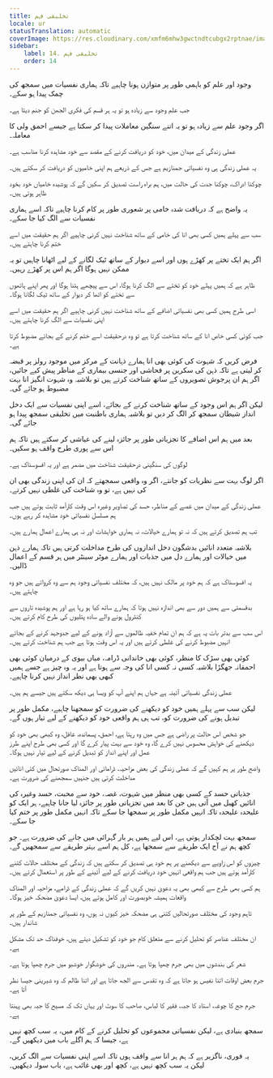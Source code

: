 ```yaml
---
title: تخلیقی فہم
locale: ur
statusTranslation: automatic
coverImage: https://res.cloudinary.com/xmfm6mhw3gwctndtcubgx2rptnae/image/upload/v1741354419/small_cover_la_gran_rebelion_28716e29d2.webp
sidebar:
    label: 14. تخلیقی فہم
    order: 14
---
```

وجود اور علم کو باہمی طور پر متوازن ہونا چاہیے تاکہ ہماری نفسیات میں سمجھ کی چمک پیدا ہو سکے۔

جب علم وجود سے زیادہ ہو تو یہ ہر قسم کی فکری الجھن کو جنم دیتا ہے۔

اگر وجود علم سے زیادہ ہو تو یہ اتنے سنگین معاملات پیدا کر سکتا ہے جیسے احمق ولی کا معاملہ۔

عملی زندگی کے میدان میں، خود کو دریافت کرنے کے مقصد سے خود مشاہدہ کرنا مناسب ہے۔

یہ عملی زندگی ہی وہ نفسیاتی جمنازیم ہے جس کے ذریعے ہم اپنی خامیوں کو دریافت کر سکتے ہیں۔

چوکنا ادراک، چوکنا جدت کی حالت میں، ہم براہ راست تصدیق کر سکیں گے کہ پوشیدہ خامیاں خود بخود ظاہر ہوتی ہیں۔

یہ واضح ہے کہ دریافت شدہ خامی پر شعوری طور پر کام کرنا چاہیے تاکہ اسے ہماری نفسیات سے الگ کیا جا سکے۔

سب سے پہلے ہمیں کسی بھی انا کی خامی کے ساتھ شناخت نہیں کرنی چاہیے اگر ہم حقیقت میں اسے ختم کرنا چاہتے ہیں۔

اگر ہم ایک تختے پر کھڑے ہوں اور اسے دیوار کے ساتھ ٹیک لگانے کے لیے اٹھانا چاہیں تو یہ ممکن نہیں ہوگا اگر ہم اس پر کھڑے رہیں۔

ظاہر ہے کہ ہمیں پہلے خود کو تختے سے الگ کرنا ہوگا، اس سے پیچھے ہٹنا ہوگا اور پھر اپنے ہاتھوں سے تختے کو اٹھا کر دیوار کے ساتھ ٹیک لگانا ہوگا۔

اسی طرح ہمیں کسی بھی نفسیاتی اضافے کے ساتھ شناخت نہیں کرنی چاہیے اگر ہم حقیقت میں اسے اپنی نفسیات سے الگ کرنا چاہتے ہیں۔

جب کوئی کسی خاص انا کے ساتھ شناخت کرتا ہے تو وہ درحقیقت اسے ختم کرنے کے بجائے مضبوط کرتا ہے۔

فرض کریں کہ شہوت کی کوئی بھی انا ہمارے ذہانت کے مرکز میں موجود رولز پر قبضہ کر لیتی ہے تاکہ ذہن کی سکرین پر فحاشی اور جنسی بیماری کے مناظر پیش کیے جائیں، اگر ہم ان پرجوش تصویروں کے ساتھ شناخت کرتے ہیں تو بلاشبہ وہ شہوت انگیز انا بہت مضبوط ہو جائے گی۔

لیکن اگر ہم اس وجود کے ساتھ شناخت کرنے کے بجائے، اسے اپنی نفسیات سے ایک دخل انداز شیطان سمجھ کر الگ کر دیں تو بلاشبہ ہماری باطنیت میں تخلیقی سمجھ پیدا ہو جائے گی۔

بعد میں ہم اس اضافے کا تجزیاتی طور پر جائزہ لینے کی عیاشی کر سکتے ہیں تاکہ ہم اس سے پوری طرح واقف ہو سکیں۔

لوگوں کی سنگینی درحقیقت شناخت میں مضمر ہے اور یہ افسوسناک ہے۔

اگر لوگ بہت سے نظریات کو جانتے، اگر وہ واقعی سمجھتے کہ ان کی اپنی زندگی بھی ان کی نہیں ہے، تو وہ شناخت کی غلطی نہیں کرتے۔

عملی زندگی کے میدان میں غصے کے مناظر، حسد کی تصاویر وغیرہ اس وقت کارآمد ثابت ہوتے ہیں جب ہم مسلسل نفسیاتی خود مشاہدہ کر رہے ہوں۔

تب ہم تصدیق کرتے ہیں کہ نہ تو ہمارے خیالات، نہ ہماری خواہشات اور نہ ہی ہمارے اعمال ہمارے ہیں۔

بلاشبہ متعدد انائیں بدشگون دخل اندازوں کی طرح مداخلت کرتی ہیں تاکہ ہمارے ذہن میں خیالات اور ہمارے دل میں جذبات اور ہمارے موٹر سینٹر میں ہر قسم کے اعمال ڈالیں۔

یہ افسوسناک ہے کہ ہم خود پر مالک نہیں ہیں، کہ مختلف نفسیاتی وجود ہم سے وہ کرواتے ہیں جو وہ چاہتے ہیں۔

بدقسمتی سے ہمیں دور سے بھی اندازہ نہیں ہوتا کہ ہمارے ساتھ کیا ہو رہا ہے اور ہم پوشیدہ تاروں سے کنٹرول ہونے والے سادہ پتلیوں کی طرح کام کرتے ہیں۔

اس سب سے بدتر بات یہ ہے کہ ہم ان تمام خفیہ ظالموں سے آزاد ہونے کے لیے جدوجہد کرنے کے بجائے انہیں مضبوط کرنے کی غلطی کرتے ہیں اور یہ اس وقت ہوتا ہے جب ہم شناخت کرتے ہیں۔

کوئی بھی سڑک کا منظر، کوئی بھی خاندانی ڈرامہ، میاں بیوی کے درمیان کوئی بھی احمقانہ جھگڑا بلاشبہ کسی نہ کسی انا کی وجہ سے ہوتا ہے اور یہ وہ چیز ہے جسے ہمیں کبھی بھی نظر انداز نہیں کرنا چاہیے۔

عملی زندگی نفسیاتی آئینہ ہے جہاں ہم اپنے آپ کو ویسا ہی دیکھ سکتے ہیں جیسے ہم ہیں۔

لیکن سب سے پہلے ہمیں خود کو دیکھنے کی ضرورت کو سمجھنا چاہیے، مکمل طور پر تبدیل ہونے کی ضرورت کو، تب ہی ہم واقعی خود کو دیکھنے کے لیے تیار ہوں گے۔

جو شخص اس حالت پر راضی ہے جس میں وہ رہتا ہے، احمق، پسماندہ، غافل، وہ کبھی بھی خود کو دیکھنے کی خواہش محسوس نہیں کرے گا، وہ خود سے بہت پیار کرے گا اور کسی بھی طرح اپنے طرز عمل اور اپنے انداز کو تبدیل کرنے کے لیے تیار نہیں ہوگا۔

واضح طور پر ہم کہیں گے کہ عملی زندگی کی بعض مزاحیہ، ڈرامائی اور المناک صورتحال میں کئی انائیں مداخلت کرتی ہیں جنہیں سمجھنے کی ضرورت ہے۔

جذباتی حسد کے کسی بھی منظر میں شہوت، غصہ، خود سے محبت، حسد وغیرہ کی انائیں کھیل میں آتی ہیں جن کا بعد میں تجزیاتی طور پر جائزہ لیا جانا چاہیے، ہر ایک کو علیحدہ علیحدہ تاکہ انہیں مکمل طور پر سمجھا جا سکے تاکہ انہیں مکمل طور پر ختم کیا جا سکے۔

سمجھ بہت لچکدار ہوتی ہے، اس لیے ہمیں ہر بار گہرائی میں جانے کی ضرورت ہے۔ جو کچھ ہم نے آج ایک طریقے سے سمجھا ہے، کل ہم اسے بہتر طریقے سے سمجھیں گے۔

چیزوں کو اس زاویے سے دیکھنے پر ہم خود ہی تصدیق کر سکتے ہیں کہ زندگی کے مختلف حالات کتنے کارآمد ہوتے ہیں جب ہم واقعی انہیں خود دریافت کرنے کے لیے آئینے کے طور پر استعمال کرتے ہیں۔

ہم کسی بھی طرح سے کبھی بھی یہ دعویٰ نہیں کریں گے کہ عملی زندگی کے ڈرامے، مزاحیہ اور المناک واقعات ہمیشہ خوبصورت اور کامل ہوتے ہیں، ایسا دعویٰ مضحکہ خیز ہوگا۔

تاہم وجود کی مختلف صورتحالیں کتنی ہی مضحکہ خیز کیوں نہ ہوں، وہ نفسیاتی جمنازیم کے طور پر شاندار ہیں۔

ان مختلف عناصر کو تحلیل کرنے سے متعلق کام جو خود کو تشکیل دیتے ہیں، خوفناک حد تک مشکل ہے۔

شعر کی بندشوں میں بھی جرم چھپا ہوتا ہے۔ مندروں کی خوشگوار خوشبو میں جرم چھپا ہوتا ہے۔

جرم بعض اوقات اتنا نفیس ہو جاتا ہے کہ وہ تقدس سے الجھ جاتا ہے اور اتنا ظالم کہ وہ شیرینی جیسا نظر آتا ہے۔

جرم جج کا چوغہ، استاد کا جبہ، فقیر کا لباس، صاحب کا سوٹ اور یہاں تک کہ مسیح کا جبہ بھی پہنتا ہے۔

سمجھ بنیادی ہے، لیکن نفسیاتی مجموعوں کو تحلیل کرنے کے کام میں، یہ سب کچھ نہیں ہے، جیسا کہ ہم اگلے باب میں دیکھیں گے۔

یہ فوری، ناگزیر ہے کہ ہم ہر انا سے واقف ہوں تاکہ اسے اپنی نفسیات سے الگ کریں، لیکن یہ سب کچھ نہیں ہے، کچھ اور بھی غائب ہے، باب سولہ دیکھیں۔

